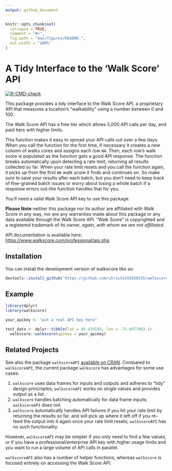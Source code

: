 ```yaml
---
output: github_document
---
```


<!-- README.md is generated from README.Rmd. Please edit that file -->

```r
knitr::opts_chunk$set(
  collapse = TRUE,
  comment = "#>",
  fig.path = "man/figures/README-",
  out.width = "100%"
)
```

#  A Tidy Interface to the 'Walk Score' API

<!-- badges: start -->

[![R-CMD-check](https://github.com/chris31415926535/walkscore/actions/workflows/R-CMD-check.yaml/badge.svg)](https://github.com/chris31415926535/walkscore/actions/workflows/R-CMD-check.yaml)
<!-- badges: end -->

 This package provides a tidy interface to the Walk Score API, a proprietary
 API that measures a location's "walkability" using a number between 0 and 100.

 The Walk Score API has a free tier which allows 5,000 API calls per day, and
 paid tiers with higher limits.

 This function makes it easy to spread your API calls out over a few days. When
 you call the function for the first time, if necessary it creates a new column
 of walks cores and assigns each row `NA`. Then, each row's walk score is populated
 as the function gets a good API response. The function breaks automatically
 upon detecting a rate limit, returning all results collected so far. When your
 rate limit resets and you call the function again, it picks up from the first
 `NA` walk score it finds and continues on. So make sure to save your results
 after each batch, but you don't need to keep track of fine-grained batch issues
 or worry about losing a whole batch if a response errors out--the function
 handles that for you.

 You'll need a valid Walk Score API key to use this package.

 **Please Note** neither this package nor its author are affiliated with Walk
 Score in any way, nor are any warranties made about this package or any data
 available through the Walk Score API. "Walk Score" is copyrighted and a
 registered trademark of its owner, *again, with whom we are not affiliated*.

 API documentation is available here: [https://www.walkscore.com/professional/api.php](https://www.walkscore.com/professional/api.php)


## Installation

You can install the development version of walkscore like so:

``` r
devtools::install_github("https://github.com/chris31415926535/walkscore")
```

## Example

```r

library(dplyr)
library(walkscore)

your_apikey <- "put a real API key here"

test_data <- dplyr::tibble(lat = 45.420193, lon = -75.697796) |>
  walkscore::walkscore(apikey = your_apikey)


```


## Related Projects

See also the package `walkscoreAPI` [available on CRAN](https://cran.r-project.org/package=walkscoreAPI). Compared to `walkscoreAPI`, the current package `walkscore` has advantages for some use cases:

1. `walkscore` uses data frames for inputs and outputs and adheres to "tidy" design princniples; `walkscoreAPI` works on single values and provides output as a list.
1. `walkscore` handles batching automatically for data frame inputs; `walkscoreAPI` does not.
1. `walkscore` automatically handles API failures if you hit your rate limit by returning the results so far, and will pick up where it left off if you re-feed the output into it again once your rate limit resets; `walkscoreAPI` has no such functionality.

However, `walkscoreAPI` may be simpler if you only need to find a few values, or if you have a professional/enterprise API key with higher usage limits and you want to run a large volume of API calls in parallel.

`walkscoreAPI` also has a number of helper functions, whereas `walkscore` is focused entirely on accessing the Walk Score API.
